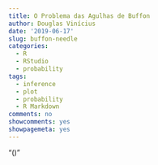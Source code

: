 ```yaml
---
title: O Problema das Agulhas de Buffon
author: Douglas Vinícius
date: '2019-06-17'
slug: buffon-needle
categories:
  - R
  - RStudio
  - probability
tags:
  - inference
  - plot
  - probability
  - R Markdown
comments: no
showcomments: yes
showpagemeta: yes
---
```


"\(\pi\)"